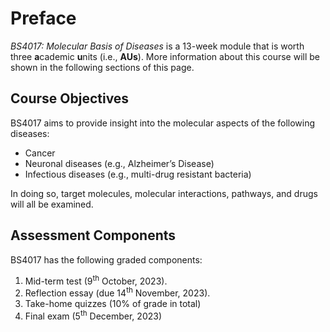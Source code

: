 # Preface {.unnumbered}

*BS4017: Molecular Basis of Diseases* is a 13-week module that is worth three **a**cademic **u**nits (i.e., **AUs**).  More information about this course will be shown in the following sections of this page.

## Course Objectives

BS4017 aims to provide insight into the molecular aspects of the following diseases:

- Cancer
- Neuronal diseases (e.g., Alzheimer's Disease)
- Infectious diseases (e.g., multi-drug resistant bacteria)

In doing so, target molecules, molecular interactions, pathways, and drugs will all be examined.

## Assessment Components

BS4017 has the following graded components:

1.  Mid-term test (9^th^ October, 2023).
1.  Reflection essay (due 14^th^ November, 2023).
1.  Take-home quizzes (10% of grade in total)
1.  Final exam (5^th^ December, 2023)